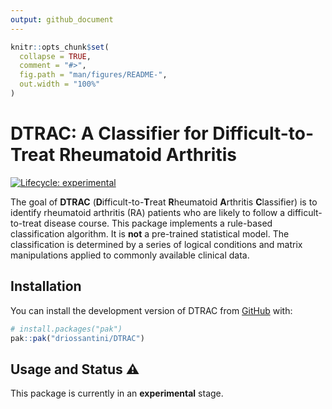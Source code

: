 ```yaml
---
output: github_document
---
```


<!-- README.md is generated from README.Rmd. Please edit that file -->

```r
knitr::opts_chunk$set(
  collapse = TRUE,
  comment = "#>",
  fig.path = "man/figures/README-",
  out.width = "100%"
)
```

# DTRAC: A Classifier for Difficult-to-Treat Rheumatoid Arthritis

<!-- badges: start -->
[![Lifecycle: experimental](https://img.shields.io/badge/lifecycle-experimental-orange.svg)](https://lifecycle.r-lib.org/articles/stages.html#experimental)
<!-- badges: end -->

The goal of **DTRAC** (**D**ifficult-to-**T**reat **R**heumatoid **A**rthritis **C**lassifier) is to identify rheumatoid arthritis (RA) patients who are likely to follow a difficult-to-treat disease course.
This package implements a rule-based classification algorithm. It is **not** a pre-trained statistical model. The classification is determined by a series of logical conditions and matrix manipulations applied to commonly available clinical data.

## Installation

You can install the development version of DTRAC from [GitHub](https://github.com/) with:

``` r
# install.packages("pak")
pak::pak("driossantini/DTRAC")
```

## Usage and Status ⚠️

This package is currently in an **experimental** stage.